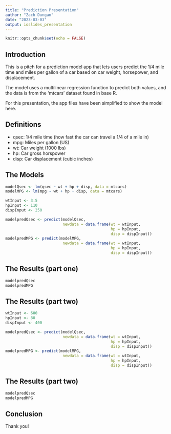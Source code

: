 ```yaml
---
title: "Prediction Presentation"
author: "Zach Dungan"
date: "2023-03-03"
output: ioslides_presentation
---
```


```r
knitr::opts_chunk$set(echo = FALSE)
```

## Introduction

This is a pitch for a prediction model app that lets users predict the 1/4 mile time and miles per gallon of a car based on car weight, horsepower, and displacement.

The model uses a multilinear regression function to predict both values, and the data is from the 'mtcars' dataset found in base R. 

For this presentation, the app files have been simplified to show the model here. 

## Definitions

- qsec: 1/4 mile time (how fast the car can travel a 1/4 of a mile in)
- mpg: Miles per gallon (US)
- wt: Car weight (1000 lbs)
- hp: Car gross horspower
- disp: Car displacement (cubic inches)

## The Models

```r
modelQsec <- lm(qsec ~ wt + hp + disp, data = mtcars)
modelMPG <- lm(mpg ~ wt + hp + disp, data = mtcars)

wtInput <- 3.5
hpInput <- 110
dispInput <- 250

modelpredQsec <- predict(modelQsec, 
                         newdata = data.frame(wt = wtInput, 
                                              hp = hpInput, 
                                              disp = dispInput))
modelpredMPG <- predict(modelMPG, 
                         newdata = data.frame(wt = wtInput, 
                                              hp = hpInput, 
                                              disp = dispInput))

```

## The Results (part one)
```r
modelpredQsec
modelpredMPG
```

## The Results (part two)
```r
wtInput <- 600
hpInput <- 80
dispInput <- 400

modelpredQsec <- predict(modelQsec, 
                         newdata = data.frame(wt = wtInput, 
                                              hp = hpInput, 
                                              disp = dispInput))
modelpredMPG <- predict(modelMPG, 
                         newdata = data.frame(wt = wtInput, 
                                              hp = hpInput, 
                                              disp = dispInput))
```

## The Results (part two)
```r
modelpredQsec
modelpredMPG
```

## Conclusion

Thank you!